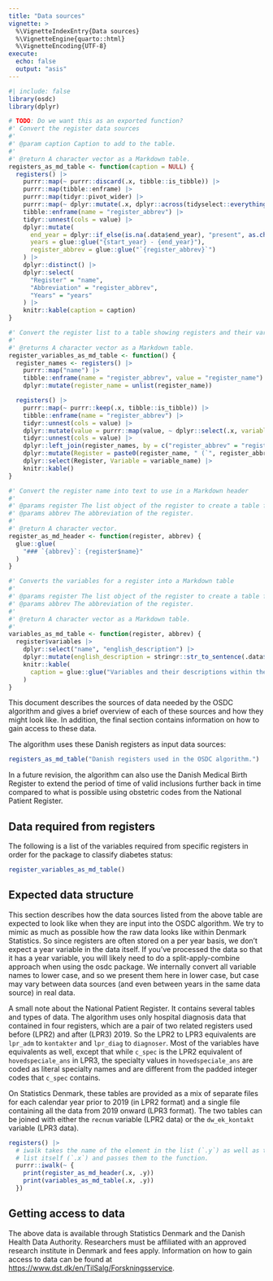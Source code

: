 ```yaml
---
title: "Data sources"
vignette: >
  %\VignetteIndexEntry{Data sources}
  %\VignetteEngine{quarto::html}
  %\VignetteEncoding{UTF-8}
execute: 
  echo: false
  output: "asis"
---
```


```r
#| include: false
library(osdc)
library(dplyr)

# TODO: Do we want this as an exported function?
#' Convert the register data sources
#'
#' @param caption Caption to add to the table.
#'
#' @return A character vector as a Markdown table.
registers_as_md_table <- function(caption = NULL) {
  registers() |>
    purrr::map(~ purrr::discard(.x, tibble::is_tibble)) |>
    purrr::map(tibble::enframe) |>
    purrr::map(tidyr::pivot_wider) |>
    purrr::map(~ dplyr::mutate(.x, dplyr::across(tidyselect::everything(), unlist))) |>
    tibble::enframe(name = "register_abbrev") |>
    tidyr::unnest(cols = value) |>
    dplyr::mutate(
      end_year = dplyr::if_else(is.na(.data$end_year), "present", as.character(.data$end_year)),
      years = glue::glue("{start_year} - {end_year}"),
      register_abbrev = glue::glue("`{register_abbrev}`")
    ) |>
    dplyr::distinct() |>
    dplyr::select(
      "Register" = "name",
      "Abbreviation" = "register_abbrev",
      "Years" = "years"
    ) |>
    knitr::kable(caption = caption)
}

#' Convert the register list to a table showing registers and their variables.
#'
#' @returns A character vector as a Markdown table.
register_variables_as_md_table <- function() {
  register_names <- registers() |>
    purrr::map("name") |>
    tibble::enframe(name = "register_abbrev", value = "register_name") |>
    dplyr::mutate(register_name = unlist(register_name))

  registers() |>
    purrr::map(~ purrr::keep(.x, tibble::is_tibble)) |>
    tibble::enframe(name = "register_abbrev") |>
    tidyr::unnest(cols = value) |>
    dplyr::mutate(value = purrr::map(value, ~ dplyr::select(.x, variable_name = name))) |>
    tidyr::unnest(cols = value) |>
    dplyr::left_join(register_names, by = c("register_abbrev" = "register_abbrev")) |>
    dplyr::mutate(Register = paste0(register_name, " (`", register_abbrev, "`)")) |>
    dplyr::select(Register, Variable = variable_name) |>
    knitr::kable()
}

#' Convert the register name into text to use in a Markdown header
#'
#' @params register The list object of the register to create a table for.
#' @params abbrev The abbreviation of the register.
#'
#' @return A character vector.
register_as_md_header <- function(register, abbrev) {
  glue::glue(
    "### `{abbrev}`: {register$name}"
  )
}

#' Converts the variables for a register into a Markdown table
#'
#' @params register The list object of the register to create a table for.
#' @params abbrev The abbreviation of the register.
#'
#' @return A character vector as a Markdown table.
#'
variables_as_md_table <- function(register, abbrev) {
  register$variables |>
    dplyr::select("name", "english_description") |>
    dplyr::mutate(english_description = stringr::str_to_sentence(.data$english_description)) |>
    knitr::kable(
      caption = glue::glue("Variables and their descriptions within the `{abbrev}` register. If you want to see what the data *should* look like, see `simulate_registers()`.")
    )
}
```

This document describes the sources of data needed by the OSDC algorithm
and gives a brief overview of each of these sources and how they might
look like. In addition, the final section contains information on how to
gain access to these data.

The algorithm uses these Danish registers as input data sources:

```r
registers_as_md_table("Danish registers used in the OSDC algorithm.")
```

In a future revision, the algorithm can also use the Danish Medical
Birth Register to extend the period of time of valid inclusions further
back in time compared to what is possible using obstetric codes from the
National Patient Register.

## Data required from registers

The following is a list of the variables required from specific
registers in order for the package to classify diabetes status:

```r
register_variables_as_md_table()
```

## Expected data structure

This section describes how the data sources listed from the above table
are expected to look like when they are input into the OSDC algorithm.
We try to mimic as much as possible how the raw data looks like within
Denmark Statistics. So since registers are often stored on a per year
basis, we don't expect a year variable in the data itself. If you've
processed the data so that it has a year variable, you will likely need
to do a split-apply-combine approach when using the osdc package. We
internally convert all variable names to lower case, and so we present
them here in lower case, but case may vary between data sources (and
even between years in the same data source) in real data.

A small note about the National Patient Register. It contains several
tables and types of data. The algorithm uses only hospital diagnosis
data that contained in four registers, which are a pair of two related
registers used before (LPR2) and after (LPR3) 2019. So the LPR2 to LPR3
equivalents are `lpr_adm` to `kontakter` and `lpr_diag` to `diagnoser`.
Most of the variables have equivalents as well, except that while
`c_spec` is the LPR2 equivalent of `hovedspeciale_ans` in LPR3, the
specialty values in `hovedspeciale_ans` are coded as literal specialty
names and are different from the padded integer codes that `c_spec`
contains.

On Statistics Denmark, these tables are provided as a mix of separate
files for each calendar year prior to 2019 (in LPR2 format) and a single
file containing all the data from 2019 onward (LPR3 format). The two
tables can be joined with either the `recnum` variable (LPR2 data) or
the `dw_ek_kontakt` variable (LPR3 data).

```r
registers() |>
  # iwalk takes the name of the element in the list (`.y`) as well as the
  # list itself (`.x`) and passes them to the function.
  purrr::iwalk(~ {
    print(register_as_md_header(.x, .y))
    print(variables_as_md_table(.x, .y))
  })
```

## Getting access to data

The above data is available through Statistics Denmark and the Danish
Health Data Authority. Researchers must be affiliated with an approved
research institute in Denmark and fees apply. Information on how to gain
access to data can be found at
<https://www.dst.dk/en/TilSalg/Forskningsservice>.
